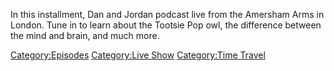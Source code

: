 {{DEFAULTSORT:
    #_EPISODE_0856:Live In London (Night 1)
}}{{Episode
    | title           = Live In London (Night 1)
    | caption         = Listen to this episode on [https://knowledgefight.libsyn.com/856-live-in-london-night-1 Libsyn] [https://open.spotify.com/episode/3aaK00EB1T7agdxiwqYgqe Spotify]
    | episodeNumber   = 856
    | length          = 01:09:32
    | airDate         = October 6, 2023
    | coverageDate    = October 30, 2013
    | episodeType     = [[:Category:Live Show|Live Show]], [[:Category:Time Travel|Time Travel]]
    | previousEpisode = [[855: Live At QED In Manchester]]
    | nextEpisode     = [[857: Live In London (Night 2)]]
}}

{{Stub}}

In this installment, Dan and Jordan podcast live from the Amersham Arms in London. Tune in to learn about the Tootsie Pop owl, the difference between the mind and brain, and much more.

[[Category:Episodes]]
[[Category:Live Show]]
[[Category:Time Travel]]
